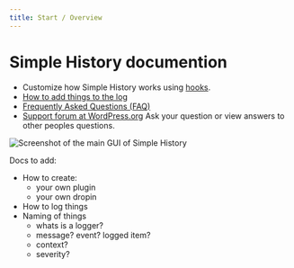 ```yaml
---
title: Start / Overview
---
```


# Simple History documention

- Customize how Simple History works using [hooks](/hooks).
- [How to add things to the log](/logging)
- [Frequently Asked Questions (FAQ)](faq)
- [Support forum at WordPress.org](https://wordpress.org/support/plugin/simple-history/)
  Ask your question or view answers to other peoples questions.

![Screenshot of the main GUI of Simple History](../public/images/simple-history-screenshot.png)

Docs to add:

- How to create:
  - your own plugin
  - your own dropin
- How to log things
- Naming of things
  - whats is a logger?
  - message? event? logged item?
  - context?
  - severity?
